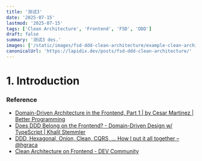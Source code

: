 ```yaml
---
title: '测试3'
date: '2025-07-15'
lastmod: '2025-07-15'
tags: ['Clean Architecture', 'Frontend', 'FSD', 'DDD']
draft: false
summary: '测试3 des.'
images: ['/static/images/fsd-ddd-clean-architecture/example-clean-architecture.png']
canonicalUrl: 'https://lapidix.dev/posts/fsd-ddd-clean-architecture/'
---
```


# 1. Introduction

### Reference

- [Domain-Driven Architecture in the Frontend, Part 1 \| by Cesar Martinez \| Better Programming](https://medium.com/better-programming/domain-driven-architecture-in-the-frontend-i-d27fb71b5cb0)
- [Does DDD Belong on the Frontend? - Domain-Driven Design w/ TypeScript \| Khalil Stemmler](https://khalilstemmler.com/articles/typescript-domain-driven-design/ddd-frontend/)
- [DDD, Hexagonal, Onion, Clean, CQRS, … How I put it all together – @hgraca](https://herbertograca.com/2017/11/16/explicit-architecture-01-ddd-hexagonal-onion-clean-cqrs-how-i-put-it-all-together/)
- [Clean Architecture on Frontend - DEV Community](https://dev.to/bespoyasov/clean-architecture-on-frontend-4311)
